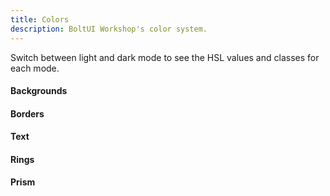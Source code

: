 ```yaml
---
title: Colors
description: BoltUI Workshop's color system.
---
```


Switch between light and dark mode to see the HSL values and classes for each mode.

#### Backgrounds

<div className="mt-6 grid gap-2 md:grid-cols-2">
  <ColorCard cssVar="--bg-base" twClass="bg-base" bg="hsl(var(--bg-base))" />
  <ColorCard
    cssVar="--bg-foreground"
    twClass="bg-foreground"
    bg="bg(var(--bg-foreground))"
  />
  <ColorCard cssVar="--bg-primary" twClass="bg-primary" bg="hsl(var(--bg-primary))" />
  <ColorCard
    cssVar="--bg-primary-active"
    twClass="bg-primary"
    bg="hsl(var(--bg-primary-active))"
  />
  <ColorCard cssVar="--bg-accent" twClass="bg-accent" bg="hsl(var(--bg-accent))" />
  <ColorCard cssVar="--bg-subtle" twClass="bg-subtle" bg="hsl(var(--bg-subtle))" />
  <ColorCard cssVar="--bg-muted" twClass="bg-muted" bg="hsl(var(--bg-muted))" />
  <ColorCard cssVar="--bg-danger" twClass="bg-danger" bg="hsl(var(--bg-danger))" />
  <ColorCard
    cssVar="--bg-danger-active"
    twClass="bg-danger-active"
    bg="hsl(var(--bg-danger-active))"
  />
  <ColorCard
    cssVar="--bg-danger-accent"
    twClass="bg-danger-accent"
    bg="hsl(var(--bg-danger-accent))"
  />
  <ColorCard
    cssVar="--bg-danger-subtle"
    twClass="bg-danger-subtle"
    bg="hsl(var(--bg-danger-subtle))"
  />
</div>

#### Borders

<div className="mt-6 grid gap-2 md:grid-cols-2">
  <ColorCard cssVar="--border-base" twClass="border-base" bg="hsl(var(--border-base))" />
  <ColorCard
    cssVar="--border-emphasis"
    twClass="border-emphasis"
    bg="hsl(var(--border-emphasis))"
  />
  <ColorCard
    cssVar="--border-primary"
    twClass="border-primary"
    bg="hsl(var(--border-primary))"
  />
  <ColorCard
    cssVar="--border-subtle"
    twClass="border-subtle"
    bg="hsl(var(--border-subtle))"
  />
  <ColorCard
    cssVar="--border-danger"
    twClass="border-danger"
    bg="hsl(var(--border-danger))"
  />
</div>

#### Text

<div className="mt-6 grid gap-2 md:grid-cols-2">
  <ColorCard
    cssVar="--text-default"
    twClass="text-default"
    bg="hsl(var(--text-default))"
  />
  <ColorCard cssVar="--text-subtle" twClass="text-subtle" bg="hsl(var(--text-subtle))" />
  <ColorCard cssVar="--text-muted" twClass="text-muted" bg="hsl(var(--text-muted))" />
  <ColorCard
    cssVar="--text-inverted"
    twClass="text-inverted"
    bg="hsl(var(--text-inverted))"
  />
  <ColorCard cssVar="--text-danger" twClass="text-danger" bg="hsl(var(--text-danger))" />
  <ColorCard
    cssVar="--text-danger-inverted"
    twClass="text-danger-inverted"
    bg="hsl(var(--text-danger-inverted))"
  />
  <ColorCard
    cssVar="--text-success"
    twClass="text-success"
    bg="hsl(var(--text-success))"
  />
  <ColorCard cssVar="--text-blue" twClass="text-blue" bg="hsl(var(--text-blue))" />
</div>

#### Rings

<div className="mt-6 grid gap-2 md:grid-cols-2">
  <ColorCard
    cssVar="--ring-default"
    twClass="ring-default"
    bg="hsl(var(--ring-default))"
  />
  <ColorCard cssVar="--ring-subtle" twClass="ring-subtle" bg="hsl(var(--ring-subtle))" />
  <ColorCard cssVar="--ring-danger" twClass="ring-danger" bg="hsl(var(--ring-danger))" />
  <ColorCard cssVar="--ring-offset" twClass="ring-offset" bg="hsl(var(--ring-offset))" />
  <ColorCard
    cssVar="--ring-offset-subtle"
    twClass="ring-offset-subtle"
    bg="hsl(var(--ring-offset-subtle))"
  />
</div>

#### Prism

<div className="mt-6 grid gap-2 md:grid-cols-2">
  <ColorCard cssVar="--prism-base" bg="var(--prism-base)" />
  <ColorCard cssVar="--prism-bg" bg="var(--prism-bg)" />
  <ColorCard cssVar="--prism-token-selector" bg="var(--prism-token-selector)" />
  <ColorCard cssVar="--prism-token-property" bg="var(--prism-token-property)" />
  <ColorCard cssVar="--prism-token-function" bg="var(--prism-token-function)" />
  <ColorCard cssVar="--prism-token-comment" bg="var(--prism-token-comment)" />
  <ColorCard cssVar="--prism-token-regex" bg="var(--prism-token-regex)" />
</div>

